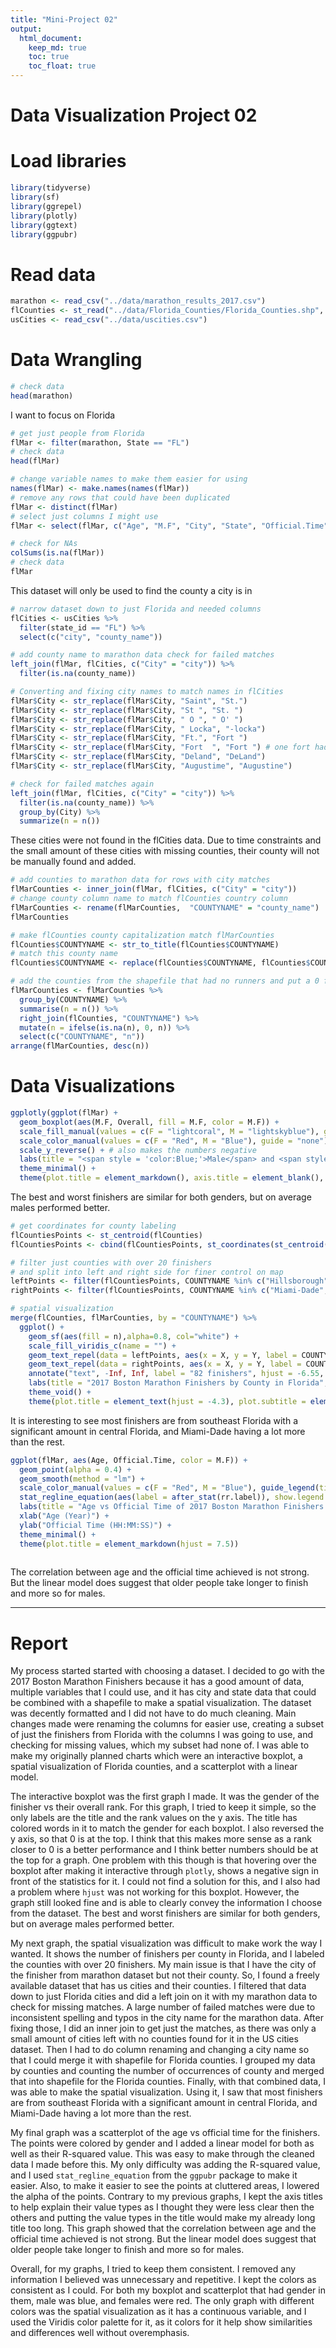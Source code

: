 ```yaml
---
title: "Mini-Project 02"
output: 
  html_document:
    keep_md: true
    toc: true
    toc_float: true
---
```


# Data Visualization Project 02

# Load libraries

```r
library(tidyverse)
library(sf)
library(ggrepel)
library(plotly)
library(ggtext)
library(ggpubr)
```

# Read data

```r
marathon <- read_csv("../data/marathon_results_2017.csv")
flCounties <- st_read("../data/Florida_Counties/Florida_Counties.shp", quiet = T)
usCities <- read_csv("../data/uscities.csv") 
```

# Data Wrangling

```r
# check data
head(marathon)
```

I want to focus on Florida

```r
# get just people from Florida
flMar <- filter(marathon, State == "FL") 
# check data
head(flMar)

```

```r
# change variable names to make them easier for using
names(flMar) <- make.names(names(flMar))
# remove any rows that could have been duplicated
flMar <- distinct(flMar)
# select just columns I might use
flMar <- select(flMar, c("Age", "M.F", "City", "State", "Official.Time", "Overall", "Gender"))
```

```r
# check for NAs
colSums(is.na(flMar))
# check data
flMar
```

This dataset will only be used to find the county a city is in

```r
# narrow dataset down to just Florida and needed columns
flCities <- usCities %>% 
  filter(state_id == "FL") %>% 
  select(c("city", "county_name"))
```

```r
# add county name to marathon data check for failed matches
left_join(flMar, flCities, c("City" = "city")) %>% 
  filter(is.na(county_name)) 
```

```r
# Converting and fixing city names to match names in flCities
flMar$City <- str_replace(flMar$City, "Saint", "St.")
flMar$City <- str_replace(flMar$City, "St ", "St. ")
flMar$City <- str_replace(flMar$City, " O ", " O' ")
flMar$City <- str_replace(flMar$City, " Locka", "-locka")
flMar$City <- str_replace(flMar$City, "Ft.", "Fort ")
flMar$City <- str_replace(flMar$City, "Fort  ", "Fort ") # one fort had a extra space
flMar$City <- str_replace(flMar$City, "Deland", "DeLand")
flMar$City <- str_replace(flMar$City, "Augustime", "Augustine")
```

```r
# check for failed matches again
left_join(flMar, flCities, c("City" = "city")) %>% 
  filter(is.na(county_name)) %>% 
  group_by(City) %>% 
  summarize(n = n())
```

These cities were not found in the flCities data. Due to time constraints and the small amount of these cities with missing counties, their county will not be manually found and added.

```r
# add counties to marathon data for rows with city matches
flMarCounties <- inner_join(flMar, flCities, c("City" = "city"))
# change county column name to match flCounties country column
flMarCounties <- rename(flMarCounties,  "COUNTYNAME" = "county_name")
flMarCounties
```

```r
# make flCounties county capitalization match flMarCounties
flCounties$COUNTYNAME <- str_to_title(flCounties$COUNTYNAME)
# match this county name
flCounties$COUNTYNAME <- replace(flCounties$COUNTYNAME, flCounties$COUNTYNAME == "Dade", "Miami-Dade")
```

```r
# add the counties from the shapefile that had no runners and put a 0 for their number of runners.
flMarCounties <- flMarCounties %>% 
  group_by(COUNTYNAME) %>% 
  summarise(n = n()) %>% 
  right_join(flCounties, "COUNTYNAME") %>% 
  mutate(n = ifelse(is.na(n), 0, n)) %>% 
  select(c("COUNTYNAME", "n"))
arrange(flMarCounties, desc(n))
```

# Data Visualizations

```r
ggplotly(ggplot(flMar) +
  geom_boxplot(aes(M.F, Overall, fill = M.F, color = M.F)) + 
  scale_fill_manual(values = c(F = "lightcoral", M = "lightskyblue"), guide = "none") + 
  scale_color_manual(values = c(F = "Red", M = "Blue"), guide = "none") +
  scale_y_reverse() + # also makes the numbers negative
  labs(title = "<span style = 'color:Blue;'>Male</span> and <span style='color:Red;'>Female</span> Overall Rank for 2017 Boston Marathon Finishers from Florida") +
  theme_minimal() +
  theme(plot.title = element_markdown(), axis.title = element_blank(), axis.text.x = element_blank(), legend.position = "none"))
```
The best and worst finishers are similar for both genders, but on average males performed better.


```r
# get coordinates for county labeling
flCountiesPoints <- st_centroid(flCounties)
flCountiesPoints <- cbind(flCountiesPoints, st_coordinates(st_centroid(flCountiesPoints$geometry)))

# filter just counties with over 20 finishers
# and split into left and right side for finer control on map
leftPoints <- filter(flCountiesPoints, COUNTYNAME %in% c("Hillsborough", "Pinellas", "Pasco"))
rightPoints <- filter(flCountiesPoints, COUNTYNAME %in% c("Miami-Dade","Palm Beach", "Orange", "Broward", "Duval"))

# spatial visualization
merge(flCounties, flMarCounties, by = "COUNTYNAME") %>% 
  ggplot() +
    geom_sf(aes(fill = n),alpha=0.8, col="white") +
    scale_fill_viridis_c(name = "") +
    geom_text_repel(data = leftPoints, aes(x = X, y = Y, label = COUNTYNAME), nudge_x = -1.5, min.segment.length = 0) + 
    geom_text_repel(data = rightPoints, aes(x = X, y = Y, label = COUNTYNAME), nudge_x = 1.5, min.segment.length = 0) + 
    annotate("text", -Inf, Inf, label = "82 finishers", hjust = -6.55, vjust = 36.5, size = 3) +
    labs(title = "2017 Boston Marathon Finishers by County in Florida", subtitle = "Counties with at least 20 finishers are labeled") +
    theme_void() +
    theme(plot.title = element_text(hjust = -4.3), plot.subtitle = element_text(hjust = -0.825), legend.position = "left")
```
It is interesting to see most finishers are from southeast Florida with a significant amount in central Florida, and Miami-Dade having a lot more than the rest.


```r
ggplot(flMar, aes(Age, Official.Time, color = M.F)) +
  geom_point(alpha = 0.4) +
  geom_smooth(method = "lm") +
  scale_color_manual(values = c(F = "Red", M = "Blue"), guide_legend(title = "Gender")) +
  stat_regline_equation(aes(label = after_stat(rr.label)), show.legend = F) +
  labs(title = "Age vs Official Time of 2017 Boston Marathon Finishers from Florida") +
  xlab("Age (Year)") +
  ylab("Official Time (HH:MM:SS)") +
  theme_minimal() +
  theme(plot.title = element_markdown(hjust = 7.5))
  
```
The correlation between age and the official time achieved is not strong. But the linear model does suggest that older people take longer to finish and more so for males.

---

# Report

My process started started with choosing a dataset. I decided to go with the 2017 Boston Marathon Finishers because it has a good amount of data, multiple variables that I could use, and it has city and state data that could be combined with a shapefile to make a spatial visualization. The dataset was decently formatted and I did not have to do much cleaning. Main changes made were renaming the columns for easier use, creating a subset of just the finishers from Florida with the columns I was going to use, and checking for missing values, which my subset had none of. I was able to make my originally planned charts which were an interactive boxplot, a spatial visualization of Florida counties, and a scatterplot with a linear model.

The interactive boxplot was the first graph I made. It was the gender of the finisher vs their overall rank. For this graph, I tried to keep it simple, so the only labels are the title and the rank values on the y axis. The title has colored words in it to match the gender for each boxplot. I also reversed the y axis, so that 0 is at the top. I think that this makes more sense as a rank closer to 0 is a better performance and I think better numbers should be at the top for a graph. One problem with this though is that hovering over the boxplot after making it interactive through `plotly`, shows a negative sign in front of the statistics for it. I could not find a solution for this, and I also had a problem where `hjust` was not working for this boxplot. However, the graph still looked fine and is able to clearly convey the information I choose from the dataset. The best and worst finishers are similar for both genders, but on average males performed better.

My next graph, the spatial visualization was difficult to make work the way I wanted. It shows the number of finishers per county in Florida, and I labeled the counties with over 20 finishers. My main issue is that I have the city of the finisher from marathon dataset but not their county. So, I found a freely available dataset that has us cities and their counties. I filtered that data down to just Florida cities and did a left join on it with my marathon data to check for missing matches. A large number of failed matches were due to inconsistent spelling and typos in the city name for the marathon data. After fixing those, I did an inner join to get just the matches, as there was only a small amount of cities left with no counties found for it in the US cities dataset. Then I had to do column renaming and changing a city name so that I could merge it with shapefile for Florida counties. I grouped my data by counties and counting the number of occurrences of county and merged that into shapefile for the Florida counties. Finally, with that combined data, I was able to make the spatial visualization. Using it, I saw that most finishers are from southeast Florida with a significant amount in central Florida, and Miami-Dade having a lot more than the rest.
	
My final graph was a scatterplot of the age vs official time for the finishers. The points were colored by gender and I added a linear model for both as well as their R-squared value. This was easy to make through the cleaned data I made before this. My only difficulty was adding the R-squared value, and I used `stat_regline_equation` from the `ggpubr` package to make it easier. Also, to make it easier to see the points at cluttered areas, I lowered the alpha of the points. Contrary to my previous graphs, I kept the axis titles to help explain their value types as I thought they were less clear then the others and putting the value types in the title would make my already long title too long. This graph showed that the correlation between age and the official time achieved is not strong. But the linear model does suggest that older people take longer to finish and more so for males.

Overall, for my graphs, I tried to keep them consistent. I removed any information I believed was unnecessary and repetitive. I kept the colors as consistent as I could. For both my boxplot and scatterplot that had gender in them, male was blue, and females were red. The only graph with different colors was the spatial visualization as it has a continuous variable, and I used the Viridis color palette for it, as it colors for it help show similarities and differences well without overemphasis.